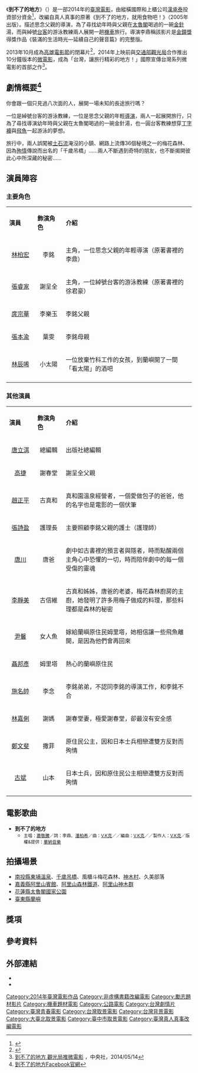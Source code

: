 {{Expand|time=2014-05-27T03:36:45+00:00}}
{{Infobox Film
| color = #B3E4C7
| name                  = 到不了的地方
| original_name         = {{lang|en|''Anywhere Somewhere Nowhere''}}
| image                 = MP000001394914052316124501.jpg
| caption               = 《到不了的地方》臺灣版正式海報
| image_size            = 260px
| director              = [[李鼎|李鼎]]
| producer              = [[徐立功|徐立功]]
| producer_2            = 徐立功、吳昊恩、李鼎
| writer                = 李鼎
| based on              = 
| starring              = [[張睿家|張睿家]]、[[林柏宏|林柏宏]]、[[庹宗華|庹宗華]]、[[林辰唏|林辰唏]]
| music                 = [[V.K克|V.K克]]
| cinematography        = 
| editing               = 
| studio                = {{ubl|縱橫國際影視|李鼎國際文化有限公司|[[漢承泰|漢承泰]]}}
| distributor           = {{flagicon|ROC}}甲上娛樂
| released              = {{film date|2014|5|23|{{TWN}}}}<br />
| issue date            = {{start date|2014|5|23}}
| sec-title             = 
| rate                  = {{TWN}}：普遍級
| runtime               = 124分鐘
| country               = {{台灣電影產地}}
| language              = [[中華民國國語|國語]]、[[日本語|日語]]、[[台灣原住民語|台灣原民語]]
| sarft_id              = 
| imdb_id               = tt2368920
| budget                = 
| gross                 = 
| preceded_by           = 
| followed_by           = 
| cn_name               = 
| hk_name               = 
| tw_name               = 
| sg_name               = 
}}
《'''到不了的地方'''》（{{lang-en|'''''Anywhere Somewhere Nowhere'''''}}）是一部2014年的[[臺灣電影|臺灣電影]]，由縱橫國際和上櫃公司[[漢承泰|漢承泰]]投資部分資金<ref>{{Cite web |url=http://www.ae-intl.com.tw/index.php?r=cms%2Fview&id=2 |title=漢承泰致股東報告書 |accessdate=2020-12-21 |archive-date=2020-06-03 |archive-url=https://web.archive.org/web/20200603130031/http://www.ae-intl.com.tw/index.php?r=cms%2Fview&id=2 |dead-url=no }}</ref>，改編自真人真事的原著《到不了的地方，就用食物吧！》（2005年出版）。描述思念父親的導演，為了尋找幼年時與父親在[[太魯閣|太魯閣]]喝過的一碗[[金針|金針]]湯，而與綽號[[台客|台客]]的游泳教練兩人展開一趟[[機車|機車]]旅行。導演李鼎稱該影片是[[金鐘獎|金鐘獎]]得獎作品《裝滿的生活時光—延續自己的聲音篇》的完整版。

2013年10月成為[[高雄電影節|高雄電影節]]的閉幕片<ref>{{Cite web |url=http://www.kff.tw/home02.aspx?ID=%243211&IDK=2&EXEC=D&DATA=1493&AP=%243211_HISTORY-0%5E%243211_SK-136 |title=2013高雄電影節-到不了的地方 |accessdate=2020-12-21 |archive-date=2014-12-16 |archive-url=https://web.archive.org/web/20141216194336/http://www.kff.tw/home02.aspx?ID=%243211&IDK=2&EXEC=D&DATA=1493&AP=%243211_HISTORY-0%5E%243211_SK-136 |dead-url=no }}</ref>，2014年上映前與[[交通部觀光局|交通部觀光局]]合作推出10分鐘版本的[[微電影|微電影]]，成為「台灣，讓旅行精彩的地方！」國際宣傳台灣系列微電影的首部之作<ref>[http://www.cna.com.tw/news/ahel/201405140513-1.aspx 到不了的地方 觀光局推微電影] {{Wayback|url=http://www.cna.com.tw/news/ahel/201405140513-1.aspx |date=20160304124436 }}，中央社，2014/05/14</ref>。

==劇情概要<ref>[https://www.facebook.com/pages/%E5%88%B0%E4%B8%8D%E4%BA%86%E7%9A%84%E5%9C%B0%E6%96%B9/362932407052138?id=362932407052138&sk=info 到不了的地方Facebook官網]</ref>==
你會跟一個只見過八次面的人，展開一場未知的長途旅行嗎？

一位是綽號台客的游泳教練，一位是思念父親的年輕[[導演|導演]]，兩人一起展開旅行，只為了尋找導演幼年時與父親在太魯閣喝過的一碗金針湯，也一圓台客教練想穿[[丁字褲|丁字褲]]與[[飛魚|飛魚]]一起游泳的夢想。

旅行中，兩人誤闖被[[土石流|土石流]]淹沒的小鎮、網路上流傳36個秘境之一的梅花森林、因為[[殉情|殉情]]傳說而出名的「千歲吊橋」……兩人不斷遇到奇特的朋友，也不斷揭開彼此心中所深藏的秘密……

==演員陣容==
=== 主要角色 === 
{|class="wikitable" width="60%" style="font-size:85%;"
|- style="background:cornflowerblue; color:white" align=center
|style="width:5%"|'''演員'''||style="width:5%"|'''飾演角色'''||style="width:25%"|'''介紹'''
|-
|<center>[[林柏宏|林柏宏]]||<center>李銘||主角，一位思念父親的年輕導演（原著書裡的李鼎）
|-
|<center>[[張睿家|張睿家]]||<center>謝呈全||主角，一位綽號台客的游泳教練（原著書裡的徐君豪）
|-
|<center>[[庹宗華|庹宗華]]||<center>李樂玉||李銘父親
|-
|<center>[[張本渝|張本渝]]||<center>葉雯 ||李銘母親
|-
|<center>[[林辰唏|林辰唏]]||<center>小太陽||一位放棄竹科工作的女孩，到蘭嶼開了一間「看太陽」的酒吧
|-
|}

=== 其他演員 ===
{|class="wikitable" width="60%" style="font-size:85%;"
|- style="background:cornflowerblue; color:white" align=center
|style="width:5%"|'''演員'''||style="width:5%"|'''飾演角色'''||style="width:25%"|'''介紹'''
|-
|<center>[[唐立淇|唐立淇]]||<center>總編輯 || 出版社總編輯
|-
|<center>[[高捷_(演員)|高捷]]||<center>謝春堂 ||謝呈全父親
|-

|<center>[[趙正平|趙正平]]||<center>古真和 ||真和園溫泉經營者，一個愛做包子的爸爸，他的名字也是電影的一個伏筆
|-
|<center>[[張詩盈|張詩盈]]||<center>護理長 ||主要照顧李銘父親的護士（護理師）
|-
|<center>[[唐川|唐川]]||<center>唐爸 ||劇中如古書裡的預言者與隱者，時而點醒兩個主角心中恐懼的一切，時而陪伴劇中的每一個受傷的靈魂
|-
|<center>[[李靜美|李靜美]]||<center>古信維 ||古真和姊姊，唐爸的老婆，梅花森林廚房的主廚，她發明了許多用梅子做成的料理，那些料理都是森林的秘密
|-
|<center>[[尹馨|尹馨]]||<center>女人魚 ||嫁給蘭嶼原住民姆里塔，她相信讓一些飛魚離開，是因為他們會再回來
|-
|<center>[[聶邦彥|聶邦彥]]||<center>姆里塔 ||熱心的蘭嶼原住民 
|-
|<center>[[施名帥|施名帥]]||<center>李念 ||李銘弟弟，不認同李銘的導演工作，和李銘不合
|-
|<center>[[林嘉俐|林嘉俐]]||<center>謝媽 ||謝春堂妻，極愛謝春堂，卻最沒有安全感
|-
|<center>[[鄭文斐|鄭文斐]]||<center>撒菲 ||原住民公主，因和日本士兵相戀遭雙方反對而殉情
|-
|<center>[[古斌|古斌]]||<center>山本 ||日本士兵，因和原住民公主相戀遭雙方反對而殉情
|-
|}

==電影歌曲==
* '''到不了的地方'''
** <small>主唱：[[蕭敬騰|蕭敬騰]]／詞：李鼎、[[潘柏希|潘柏希]]／曲：[[V.K克|V.K克]]／／編曲：[[V.K克|V.K克]]／／製作人：[[V.K克|V.K克]]／版權&提供：[[華納音樂|華納音樂]]</small>

==拍攝場景==
*[[南投縣|南投縣]][[東埔溫泉|東埔溫泉]]、[[千歲吊橋|千歲吊橋]]、風櫃斗梅花森林、[[神木村|神木村]]、久美部落
*[[嘉義縣|嘉義縣]][[阿里山賓館|阿里山賓館]]、[[阿里山森林鐵道|阿里山森林鐵道]]、[[阿里山神木群|阿里山神木群]]
*[[花蓮縣|花蓮縣]][[太魯閣國家公園|太魯閣國家公園]]
*[[臺東縣|臺東縣]][[蘭嶼|蘭嶼]]

==獎項==

==參考資料==
<references/>

==外部連結==
*{{facebook page|到不了的地方/362932407052138|到不了的地方}}
*{{imdb title|3855226}}

{{DEFAULTSORT:DAO}}

[[Category:2014年臺灣電影作品|Category:2014年臺灣電影作品]]
[[Category:非虛構書籍改編電影|Category:非虛構書籍改編電影]]
[[Category:勵志題材影片|Category:勵志題材影片]]
[[Category:機車題材電影|Category:機車題材電影]]
[[Category:公路電影|Category:公路電影]]
[[Category:台灣劇情片|Category:台灣劇情片]]
[[Category:臺灣青春電影|Category:臺灣青春電影]]
[[Category:台灣取景電影|Category:台灣取景電影]]
[[Category:台灣背景電影|Category:台灣背景電影]]
[[Category:大臺北取景電影|Category:大臺北取景電影]]
[[Category:臺中市取景電影|Category:臺中市取景電影]]
[[Category:臺灣真人真事改編電影|Category:臺灣真人真事改編電影]]